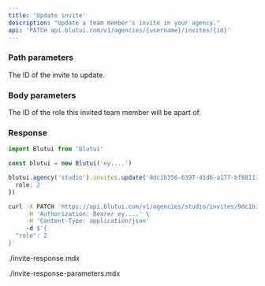 ```yaml
---
title: 'Update invite'
description: "Update a team member's invite in your agency."
api: 'PATCH api.blutui.com/v1/agencies/{username}/invites/{id}'
---
```


### Path parameters

<Parameter name="id" type="string" required="true">
The ID of the invite to update.
</Parameter>

### Body parameters

<Parameter name="role" type="integer">
The ID of the role this invited team member will be apart of.
</Parameter>

### Response

```ts tab="Node.js"
import Blutui from 'blutui'

const blutui = new Blutui('ey....')

blutui.agency('studio').invites.update('9dc1b356-6397-41d6-a177-bf88113d2084', {
  role: 2
})
```

```bash tab="cURL"
curl -X PATCH 'https://api.blutui.com/v1/agencies/studio/invites/9dc1b356-6397-41d6-a177-bf88113d2084' \
     -H 'Authorization: Bearer ey....' \
     -H 'Content-Type: application/json'
     -d $'{
  "role": 2
}'
```

<include>./invite-response.mdx</include>

<include>./invite-response-parameters.mdx</include>
